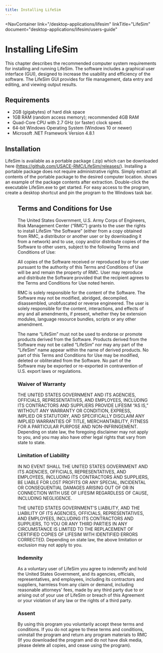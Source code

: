 ```yaml
---
title: Installing LifeSim
---
```



<NavContainer 
  link="/desktop-applications/lifesim"
  linkTitle="LifeSim" 
  document="desktop-applications/lifesim/users-guide"
></NavContainer>

# Installing LifeSim

This chapter describes the recommended computer system requirements for installing and running LifeSim. The software includes a graphical user interface (GUI),
designed to increase the usability and efficiency of the software. The LifeSim GUI provides for file management, data entry and editing, and viewing output results.

## Requirements

- 2GB (gigabytes) of hard disk space
- 1GB RAM (random access memory); recommended 4GB RAM
- Quad-Core CPU with 2.7 GHz (or faster) clock speed.
- 64-bit Windows Operating System (Windows 10 or newer)
- Microsoft .NET Framework Version 4.8.1

## Installation

LifeSim is available as a portable package (.zip) which can be downloaded here (https://github.com/USACE-RMC/LifeSim/releases/). Installing a portable package does not require administrative rights. Simply extract all
contents of the portable package to the desired computer location. <FigReference figKey="package-contents" /> shows an example of the package contents after extraction. Double-click the executable LifeSim.exe to get started. For easy access to the program,
create a desktop shortcut and pin the program to the Windows task bar.

<Figure
  figKey="package-contents"
  src="figures/desktop-applications/lifesim/users-guide/v1.0/Figure1.png"
  alt="Windows file explorer directory containing the LifeSim executable."
  caption="LifeSim executable file in the LifeSim portable .zip directory."
/>

## Terms and Conditions for Use

The United States Government, U.S. Army Corps of Engineers, Risk Management Center (“RMC”) grants to the user the rights to install LifeSim “the Software”
(either from a copy obtained from RMC, a distributor or another user or by downloading it from a network) and to use, copy and/or distribute copies of the
Software to other users, subject to the following Terms and Conditions of Use:

All copies of the Software received or reproduced by or for user pursuant to the authority of this Terms and Conditions of Use will be and remain the property
of RMC. User may reproduce and distribute the Software provided that the recipient agrees to the Terms and Conditions for Use noted herein.

RMC is solely responsible for the content of the Software. The Software may not be modified, abridged, decompiled, disassembled, unobfuscated or reverse engineered.
The user is solely responsible for the content, interactions, and effects of any and all amendments, if present, whether they be extension modules, language
resource bundles, scripts or any other amendment.

The name “LifeSim” must not be used to endorse or promote products derived from the Software. Products derived from the Software may not be called “LifeSim”
nor may any part of the “LifeSim” name appear within the name of derived products. No part of this Terms and Conditions for Use may be modified, deleted or
obliterated from the Software. No part of the Software may be exported or re-exported in contravention of U.S. export laws or regulations.

### Waiver of Warranty

THE UNITED STATES GOVERNMENT AND ITS AGENCIES, OFFICIALS, REPRESENTATIVES, AND EMPLOYEES, INCLUDING ITS CONTRACTORS AND SUPPLIERS PROVIDE LIFESIM “AS IS,”
WITHOUT ANY WARRANTY OR CONDITION, EXPRESS, IMPLIED OR STATUTORY, AND SPECIFICALLY DISCLAIM ANY IMPLIED WARRANTIES OF TITLE, MERCHANTABILITY, FITNESS FOR A PARTICULAR
PURPOSE AND NON-INFRINGEMENT. Depending on state law, the foregoing disclaimer may not apply to you, and you may also have other legal rights that vary from state to state.

### Limitation of Liability

IN NO EVENT SHALL THE UNITED STATES GOVERNMENT AND ITS AGENCIES, OFFICIALS, REPRESENTATIVES, AND EMPLOYEES, INCLUDING ITS CONTRACTORS AND SUPPLIERS, BE LIABLE FOR LOST
PROFITS OR ANY SPECIAL, INCIDENTAL OR CONSEQUENTIAL DAMAGES ARISING OUT OF OR IN CONNECTION WITH USE OF LIFESIM REGARDLESS OF CAUSE, INCLUDING NEGLIGENCE.

THE UNITED STATES GOVERNMENT’S LIABILITY, AND THE LIABILITY OF ITS AGENCIES, OFFICIALS, REPRESENTATIVES, AND EMPLOYEES, INCLUDING ITS CONTRACTORS AND SUPPLIERS, TO YOU
OR ANY THIRD PARTIES IN ANY CIRCUMSTANCE IS LIMITED TO THE REPLACEMENT OF CERTIFIED COPIES OF LIFESIM WITH IDENTIFIED ERRORS CORRECTED. Depending on state law,
the above limitation or exclusion may not apply to you.

### Indemnity

As a voluntary user of LifeSim you agree to indemnify and hold the United States Government, and its agencies, officials, representatives, and employees, including
its contractors and suppliers, harmless from any claim or demand, including reasonable attorneys' fees, made by any third party due to or arising out of your use of
LifeSim or breach of this Agreement or your violation of any law or the rights of a third party.

### Assent

By using this program you voluntarily accept these terms and conditions. If you do not agree to these terms and conditions, uninstall the program and return any program
materials to RMC (If you downloaded the program and do not have disk media, please delete all copies, and cease using the program).
